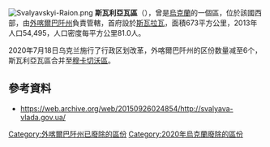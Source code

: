 [[Image:Svalyavskyi-Raion.png|right]]
'''斯瓦利亞瓦區'''（{{lang-uk|Свалявський район}}），曾是[[烏克蘭|烏克蘭]]的一個區，位於該國西部，由[[外喀爾巴阡州|外喀爾巴阡州]]負責管轄，首府設於[[斯瓦拉瓦|斯瓦拉瓦]]，面積673平方公里，2013年人口54,495，人口密度每平方公里81.0人。

2020年7月18日乌克兰施行了行政区划改革，外喀爾巴阡州的区份数量减至6个，斯瓦利亞瓦區合并至[[穆卡切沃區|穆卡切沃區]]。

==參考資料==
* https://web.archive.org/web/20150926024854/http://svalyava-vlada.gov.ua/

{{Coord|48|32|59|N|22|59|26|E|display=title}}
{{Zakarpattia-geo-stub}}

{{DEFAULTSORT:Свалявський район}}
[[Category:外喀爾巴阡州已廢除的區份|Category:外喀爾巴阡州已廢除的區份]]
[[Category:2020年烏克蘭廢除的區份|Category:2020年烏克蘭廢除的區份]]